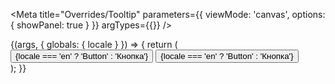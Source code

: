 

<Meta
  title="Overrides/Tooltip"
  parameters={{
    viewMode: 'canvas',
    options: { showPanel: true }
  }}
  argTypes={{}}
/>

<Canvas>
  <Story name="Tooltip">
    {(args, { globals: { locale } }) => {
      return (
        <div style={{ display: 'flex', gap: '12px' }}>
          <Tooltip arrow title={locale === 'en' ? 'Tooltip' : 'Подсказка'} placement="right" {...args}>
            <Button variant="contained">{locale === 'en' ? 'Button' : 'Кнопка'}</Button>
          </Tooltip>
          <Button variant="contained">{locale === 'en' ? 'Button' : 'Кнопка'}</Button>
        </div>
      );
    }}
  </Story>
</Canvas>
